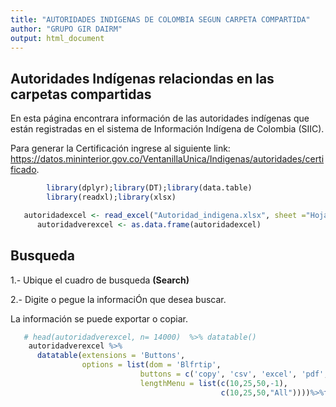 ---
title: "AUTORIDADES INDIGENAS DE COLOMBIA SEGUN CARPETA COMPARTIDA"
author: "GRUPO GIR DAIRM"
output: html_document
---


## Autoridades Indígenas relaciondas en las carpetas  compartidas 



En esta página encontrara información de las autoridades indígenas que están registradas en el sistema de Información Indígena de Colombia (SIIC).

Para generar la Certificación ingrese al siguiente link: <https://datos.mininterior.gov.co/VentanillaUnica/Indigenas/autoridades/certificado>.


```{r , warning=FALSE,cache=FALSE,message=FALSE,echo=FALSE}
        library(dplyr);library(DT);library(data.table)
        library(readxl);library(xlsx)
```


```{r, echo=FALSE, warning=FALSE}
   autoridadexcel <- read_excel("Autoridad_indigena.xlsx", sheet ="Hoja2")
      autoridadverexcel <- as.data.frame(autoridadexcel)
```

## Busqueda


1.- Ubique el cuadro de busqueda **(Search)**

2.- Digite o pegue la informaciÓn que desea buscar.



La información se puede exportar o copiar.



```{r autoridadver, echo=FALSE}
   # head(autoridadverexcel, n= 14000)  %>% datatable() 
    autoridadverexcel %>%
      datatable(extensions = 'Buttons',
                options = list(dom = 'Blfrtip',
                             buttons = c('copy', 'csv', 'excel', 'pdf', 'print'),
                             lengthMenu = list(c(10,25,50,-1),
                                               c(10,25,50,"All"))))%>%formatDate(c(2,13), "toLocaleDateString")
```

